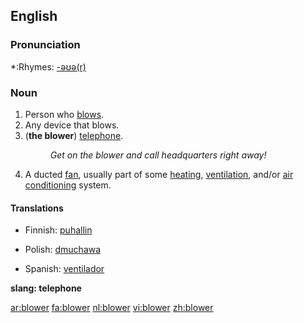 ==English==

===Pronunciation===
*:Rhymes: [[Rhymes:English:-əʊə(r)|-əʊə(r)]]

===Noun===
{{en-noun}}

# Person who [[blow]]s.
# Any device that blows.
# ('''the blower''') {{context|slang|dated|mostly|British}} [[telephone]].
#:''Get on the blower and call headquarters right away!''
# A ducted [[fan]], usually part of some [[heating]], [[ventilation]], and/or [[air conditioning]] system.

====Translations====
{{trans-top|person}}
{{trans-mid}}
{{trans-bottom}}

{{trans-top|device}}
*Finnish: [[puhallin]]
{{trans-mid}}
*Polish: [[dmuchawa]]
{{trans-mid}}
*Spanish: [[ventilador]]
{{trans-bottom}}

'''slang: telephone'''
<!--add slang terms for "telephone" to this table, where these exist-->
{{top}}
{{mid}}
{{bottom}}

<!--move to separate page:
:[[suction blower]]:
*Spanish: aspirador.
-->

[[ar:blower]]
[[fa:blower]]
[[nl:blower]]
[[vi:blower]]
[[zh:blower]]